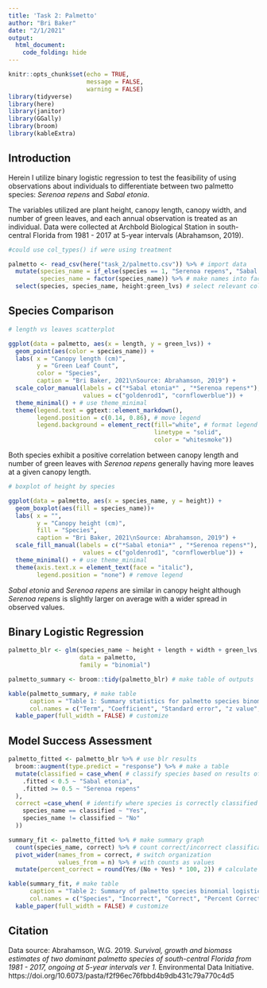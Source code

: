 ```yaml
---
title: 'Task 2: Palmetto'
author: "Bri Baker"
date: "2/1/2021"
output: 
  html_document:
    code_folding: hide
---
```


```r
knitr::opts_chunk$set(echo = TRUE, 
                      message = FALSE, 
                      warning = FALSE)
library(tidyverse)
library(here)
library(janitor)
library(GGally)
library(broom)
library(kableExtra)
```

## Introduction

Herein I utilize binary logistic regression to test the feasibility of using observations about individuals to differentiate between two palmetto species: *Serenoa repens* and *Sabal etonia*.

The variables utilized are plant height, canopy length, canopy width, and number of green leaves, and each annual observation is treated as an individual. Data were collected at Archbold Biological Station in south-central Florida from 1981 - 2017 at 5-year intervals (Abrahamson, 2019).


```r

#could use col_types() if were using treatment

palmetto <- read_csv(here("task_2/palmetto.csv")) %>% # import data
  mutate(species_name = if_else(species == 1, "Serenoa repens", "Sabal etonia"), # add species names
         species_name = factor(species_name)) %>% # make names into factor for blm
  select(species, species_name, height:green_lvs) # select relevant columns

```


## Species Comparison

```r

# length vs leaves scatterplot

ggplot(data = palmetto, aes(x = length, y = green_lvs)) +
  geom_point(aes(color = species_name)) + 
  labs( x = "Canopy length (cm)",
        y = "Green Leaf Count",
        color = "Species",
        caption = "Bri Baker, 2021\nSource: Abrahamson, 2019") +
  scale_color_manual(labels = c("*Sabal etonia*" , "*Serenoa repens*"), # change legend names
                     values = c("goldenrod1", "cornflowerblue")) +
  theme_minimal() + # use theme_minimal
  theme(legend.text = ggtext::element_markdown(),
        legend.position = c(0.14, 0.86), # move legend
        legend.background = element_rect(fill="white", # format legend
                                         linetype = "solid", 
                                         color = "whitesmoke"))

```

Both species exhibit a positive correlation between canopy length and number of green leaves with *Serenoa repens* generally having more leaves at a given canopy length.


```r

# boxplot of height by species

ggplot(data = palmetto, aes(x = species_name, y = height)) +
  geom_boxplot(aes(fill = species_name))+
  labs( x = "",
        y = "Canopy height (cm)",
        fill = "Species",
        caption = "Bri Baker, 2021\nSource: Abrahamson, 2019") +
  scale_fill_manual(labels = c("*Sabal etonia*" , "*Serenoa repens*"), # change legend names
                     values = c("goldenrod1", "cornflowerblue")) +
  theme_minimal() + # use theme_minimal
  theme(axis.text.x = element_text(face = "italic"),
        legend.position = "none") # remove legend

```

*Sabal etonia* and *Serenoa repens* are similar in canopy height although *Serenoa repens* is slightly larger on average with a wider spread in observed values. 


## Binary Logistic Regression

```r
palmetto_blr <- glm(species_name ~ height + length + width + green_lvs, # run binomial regression
                    data = palmetto,
                    family = "binomial")

palmetto_summary <- broom::tidy(palmetto_blr) # make table of outputs

kable(palmetto_summary, # make table
      caption = "Table 1: Summary statistics for palmetto species binomial logistic regression",
      col.names = c("Term", "Coefficient", "Standard error", "z value", "p value")) %>% 
  kable_paper(full_width = FALSE) # customize

```



## Model Success Assessment

```r
palmetto_fitted <- palmetto_blr %>% # use blr results
  broom::augment(type.predict = "response") %>% # make a table
  mutate(classified = case_when( # classify species based on results of blm
    .fitted < 0.5 ~ "Sabal etonia",
    .fitted >= 0.5 ~ "Serenoa repens"
  ),
  correct =case_when( # identify where species is correctly classified
    species_name == classified ~ "Yes",
    species_name != classified ~ "No"
  ))

summary_fit <- palmetto_fitted %>% # make summary graph
  count(species_name, correct) %>% # count correct/incorrect classification
  pivot_wider(names_from = correct, # switch organization
              values_from = n) %>% # with counts as values
  mutate(percent_correct = round(Yes/(No + Yes) * 100, 2)) # calculate % correct

kable(summary_fit, # make table
      caption = "Table 2: Summary of palmetto species binomial logistic regression classification success",
      col.names = c("Species", "Incorrect", "Correct", "Percent Correct (%)")) %>% 
  kable_paper(full_width = FALSE) # customize

```



## Citation

Data source: Abrahamson, W.G. 2019. *Survival, growth and biomass estimates of two dominant palmetto species of south-central Florida from 1981 - 2017, ongoing at 5-year intervals ver 1.* Environmental Data Initiative. https://doi.org/10.6073/pasta/f2f96ec76fbbd4b9db431c79a770c4d5